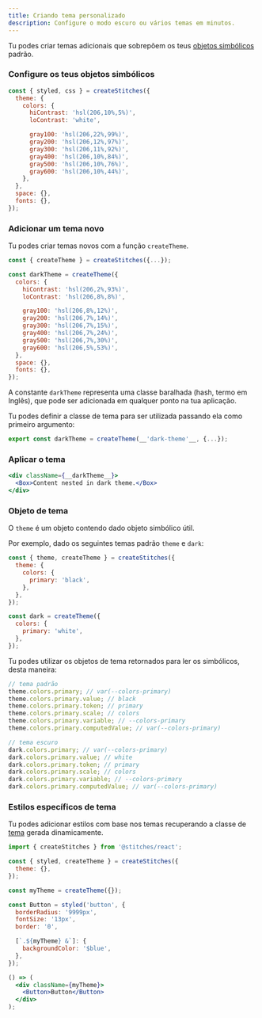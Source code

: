 ```yaml
---
title: Criando tema personalizado
description: Configure o modo escuro ou vários temas em minutos.
---
```


Tu podes criar temas adicionais que sobrepõem os teus [objetos simbólicos](/docs/tokens) padrão.

### Configure os teus objetos simbólicos

```jsx
const { styled, css } = createStitches({
  theme: {
    colors: {
      hiContrast: 'hsl(206,10%,5%)',
      loContrast: 'white',

      gray100: 'hsl(206,22%,99%)',
      gray200: 'hsl(206,12%,97%)',
      gray300: 'hsl(206,11%,92%)',
      gray400: 'hsl(206,10%,84%)',
      gray500: 'hsl(206,10%,76%)',
      gray600: 'hsl(206,10%,44%)',
    },
  },
  space: {},
  fonts: {},
});
```

### Adicionar um tema novo

Tu podes criar temas novos com a função `createTheme`.

```jsx
const { createTheme } = createStitches({...});

const darkTheme = createTheme({
  colors: {
    hiContrast: 'hsl(206,2%,93%)',
    loContrast: 'hsl(206,8%,8%)',

    gray100: 'hsl(206,8%,12%)',
    gray200: 'hsl(206,7%,14%)',
    gray300: 'hsl(206,7%,15%)',
    gray400: 'hsl(206,7%,24%)',
    gray500: 'hsl(206,7%,30%)',
    gray600: 'hsl(206,5%,53%)',
  },
  space: {},
  fonts: {},
});
```

A constante `darkTheme` representa uma classe baralhada (hash, termo em Inglês), que pode ser adicionada em qualquer ponto na tua aplicação.

Tu podes definir a classe de tema para ser utilizada passando ela como primeiro argumento:

```jsx
export const darkTheme = createTheme(__'dark-theme'__, {...});
```

### Aplicar o tema

```jsx
<div className={__darkTheme__}>
  <Box>Content nested in dark theme.</Box>
</div>
```

### Objeto de tema

O `theme` é um objeto contendo dado objeto simbólico útil.

Por exemplo, dado os seguintes temas padrão `theme` e `dark`:

```jsx
const { theme, createTheme } = createStitches({
  theme: {
    colors: {
      primary: 'black',
    },
  },
});

const dark = createTheme({
  colors: {
    primary: 'white',
  },
});
```

Tu podes utilizar os objetos de tema retornados para ler os simbólicos, desta maneira:

```js
// tema padrão
theme.colors.primary; // var(--colors-primary)
theme.colors.primary.value; // black
theme.colors.primary.token; // primary
theme.colors.primary.scale; // colors
theme.colors.primary.variable; // --colors-primary
theme.colors.primary.computedValue; // var(--colors-primary)

// tema escuro
dark.colors.primary; // var(--colors-primary)
dark.colors.primary.value; // white
dark.colors.primary.token; // primary
dark.colors.primary.scale; // colors
dark.colors.primary.variable; // --colors-primary
dark.colors.primary.computedValue; // var(--colors-primary)
```

### Estilos específicos de tema

Tu podes adicionar estilos com base nos temas recuperando a classe de [tema](/docs/api#theme-1) gerada dinamicamente.

```jsx line=7,14-16,20-22
import { createStitches } from '@stitches/react';

const { styled, createTheme } = createStitches({
  theme: {},
});

const myTheme = createTheme({});

const Button = styled('button', {
  borderRadius: '9999px',
  fontSize: '13px',
  border: '0',

  [`.${myTheme} &`]: {
    backgroundColor: '$blue',
  },
});

() => (
  <div className={myTheme}>
    <Button>Button</Button>
  </div>
);
```

